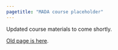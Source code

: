 ```yaml
---
pagetitle: "MADA course placeholder"
---
```


Updated course materials to come shortly.


[Old page is here](https://andreashandel.github.io/MADAcourse-RMarkdown/). 
